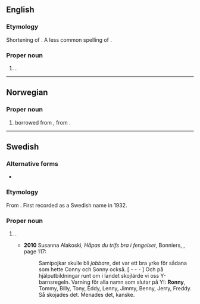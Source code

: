 ==English==

===Etymology===
Shortening of {{suffix|en|Ronald|-y}}. A less common spelling of {{m|en|Ronnie}}.

===Proper noun===
{{en-proper noun}}

# {{given name|male|lang=en|dim=Ronald}}.

----

==Norwegian==

===Proper noun===
{{head|no|proper noun}}

# {{given name|male|lang=no}} borrowed from {{der|no|en|Ronny}}, from {{m|en|Ronald}}.

----

==Swedish==

===Alternative forms===
* {{l|sv|Ronnie}}

===Etymology===
From {{etyl|en|sv}} {{m|en|Ronny}}. First recorded as a Swedish name in 1932.

===Proper noun===
{{sv-proper noun|c}}

# {{given name|male|lang=sv}}.
#* '''2010''' Susanna Alakoski, ''Håpas du trifs bra i fengelset'', Bonniers, {{ISBN|9789100124359}}, page 117:
#*: Samipojkar skulle bli ''jobbare'', det var ett bra yrke för sådana som hette Conny och Sonny också. [ - - - ] Och på hjälputbildningar runt om i landet skojlärde vi oss Y-barnsregeln. Varning för alla namn som slutar på Y!: '''Ronny''', Tommy, Billy, Tony, Eddy, Lenny, Jimmy, Benny, Jerry, Freddy.
#*: Så skojades det. Menades det, kanske.